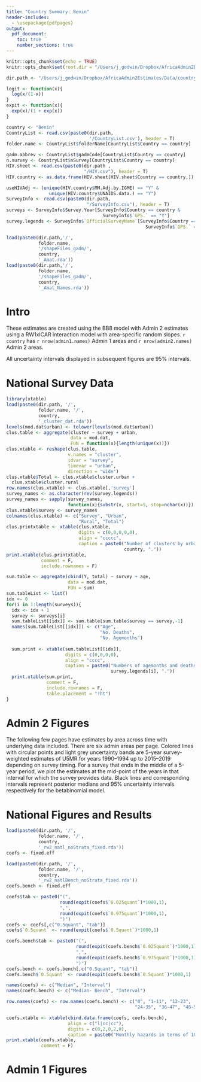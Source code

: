 ```yaml
---
title: "Country Summary: Benin"
header-includes:
  - \usepackage{pdfpages}
output: 
  pdf_document:
    toc: true
    number_sections: true
---
```


```r
knitr::opts_chunk$set(echo = TRUE)
knitr::opts_chunk$set(root.dir = "/Users/j_godwin/Dropbox/AfricaAdmin2Estimates/Data/countryDataFolders")

dir.path <- "/Users/j_godwin/Dropbox/AfricaAdmin2Estimates/Data/countryDataFolders"

logit <- function(x){
  log(x/(1-x))
}
expit <- function(x){
  exp(x)/(1 + exp(x))
}

```

```r
country <- "Benin"
CountryList <- read.csv(paste0(dir.path,
                               '/CountryList.csv'), header = T)
folder.name <- CountryList$folderName[CountryList$Country == country]

gadm.abbrev <- CountryList$gadmCode[CountryList$Country == country]
n.survey <- CountryList$nSurvey[CountryList$Country == country]
HIV.sheet <- read.csv(paste0(dir.path ,
                             "/HIV.csv"), header = T)
HIV.country <- as.data.frame(HIV.sheet[HIV.sheet$Country == country,])

useHIVAdj <- (unique(HIV.country$MM.Adj.by.IGME) == "Y" &
                unique(HIV.country$UNAIDS.data.) == "Y")
SurveyInfo <- read.csv(paste0(dir.path,
                              "/SurveyInfo.csv"), header = T)
surveys <- SurveyInfo$Survey.Year[SurveyInfo$Country == country &
                                    SurveyInfo$`GPS.` == "Y"]
survey.legends <- SurveyInfo$`OfficialSurveyName`[SurveyInfo$Country == country &
                                                    SurveyInfo$`GPS.` == "Y"]

load(paste0(dir.path,'/',
            folder.name,
            '/shapeFiles_gadm/',
            country,
            '_Amat.rda'))
load(paste0(dir.path,'/',
            folder.name,
            '/shapeFiles_gadm/',
            country,
            '_Amat_Names.rda'))

```
# Intro

These estimates are created using the BB8 model with Admin 2 estimates using a RW1xICAR interaction model with area-specific random slopes. \par


`r country` has `r nrow(admin1.names)` Admin 1 areas and `r nrow(admin2.names)` Admin 2 areas.\par


All uncertainty intervals displayed in subsequent figures are 95\% intervals.

\begin{figure}
\centering
\includegraphics[width=3.5in]{/Users/j_godwin/Dropbox/AfricaAdmin2Estimates/Data/countryDataFolders/Benin/Plots/ShapeCheck/Benin_adm2_neighb.pdf}
\includegraphics[width=3.5in]{/Users/j_godwin/Dropbox/AfricaAdmin2Estimates/Data/countryDataFolders/Benin/Plots/ShapeCheck/Benin_Admin2Names.pdf}
\caption{Top: The neighborhood structure of Admin 2 areas. Bottom: The names of Admin 2 areas.}
\end{figure}
\clearpage

\begin{figure}
\centering
\includegraphics[width=5in]{/Users/j_godwin/Dropbox/AfricaAdmin2Estimates/Data/countryDataFolders/Benin/Plots/Betabinomial/map/Benin_rw2main_randomSlopes_rw1xICAR_admin2_NotStrat_2019_median.pdf}
\caption{Median estimates of U5MR (deaths per 1000 children) in 2019.}
\end{figure}
\begin{figure}
\centering
\includegraphics[width=3.5in]{/Users/j_godwin/Dropbox/AfricaAdmin2Estimates/Data/countryDataFolders/Benin/Plots/Betabinomial/measure/Benin_rw2main_randomSlopes_rw1xICAR_admin2_NotStrat_Y2019_K2_measuremap.pdf}
\includegraphics[width=3.5in]{/Users/j_godwin/Dropbox/AfricaAdmin2Estimates/Data/countryDataFolders/Benin/Plots/Betabinomial/measure/Benin_rw2main_randomSlopes_rw1xICAR_admin2_NotStrat_Y2019_K3_measuremap.pdf}
\caption{Expression of uncertainty of U5MR (deaths per 1000 children) based on the average true classification probability (ATCP) in 2019.}
\end{figure}
\clearpage

\begin{figure}
\centering
\includegraphics{/Users/j_godwin/Dropbox/AfricaAdmin2Estimates/Data/countryDataFolders/Benin/Plots/Betabinomial/map/Benin_rw2main_randomSlopes_rw1xICAR_admin2_NotStrat_19902019_median.pdf}
\caption{Median estimates for selected years.}
\end{figure}
\clearpage

\clearpage

\includepdf[pages={-}]{/Users/j_godwin/Dropbox/AfricaAdmin2Estimates/Data/countryDataFolders/Benin/Plots/Betabinomial/Admin2/Benin_rw2main_randomSlopes_rw1xICAR_admin2Bench_spaghetti_allByMedian.pdf}

\begin{figure}
\centering
\includegraphics{/Users/j_godwin/Dropbox/AfricaAdmin2Estimates/Data/countryDataFolders/Benin/Plots/Betabinomial/ridge/Benin_rw2main_randomSlopes_rw1xICAR_admin2_NotStrat_2019_ridgeplot.pdf}
\caption{Posterior distributions of U5MR (deaths per 1000 children) in 2019. Areas are ordered by median estimated U5MR in 2019.}
\end{figure}
\clearpage
\begin{figure}
\centering
\includegraphics[height=10in]{/Users/j_godwin/Dropbox/AfricaAdmin2Estimates/Data/countryDataFolders/Benin/Plots/Betabinomial/map/Benin_rw2main_randomSlopes_rw1xICAR_admin2_NotStrat_median.pdf}
\caption{Posterior medians of U5MR (deaths per 1000 births) by Admin 2 area and year.}
\end{figure}
\clearpage



# National Survey Data
```r
library(xtable)
load(paste0(dir.path, '/',
            folder.name, '/',
            country,
            '_cluster_dat.rda'))
levels(mod.dat$urban) <- tolower(levels(mod.dat$urban))
clus.table <- aggregate(cluster ~ survey + urban,
                        data = mod.dat,
                        FUN = function(x){length(unique(x))})
clus.xtable <- reshape(clus.table,
                       v.names = "cluster",
                       idvar = "survey",
                       timevar = "urban",
                       direction = "wide")
clus.xtable$Total <- clus.xtable$cluster.urban + 
  clus.xtable$cluster.rural
row.names(clus.xtable) <- clus.xtable[,'survey']
survey_names <- as.character(rev(survey.legends))
survey_names <- sapply(survey_names, 
                       function(x){substr(x, start=5, stop=nchar(x))})
clus.xtable$survey <- survey_names
colnames(clus.xtable) <- c("Survey", "Urban",
                           "Rural", "Total")
clus.printxtable <- xtable(clus.xtable, 
                           digits = c(0,0,0,0,0),
                           align = "ccccc",
                           caption = paste0("Number of clusters by urban/rural designation by survey for ",
                                            country, "."))
print.xtable(clus.printxtable, 
             comment = F, 
             include.rownames = F)

sum.table <- aggregate(cbind(Y, total) ~ survey + age,
                       data = mod.dat,
                       FUN = sum)
sum.tableList <- list()
idx <- 0
for(i in 1:length(surveys)){
  idx <- idx + 1
  survey <- surveys[i]
  sum.tableList[[idx]] <- sum.table[sum.table$survey == survey,-1]
  names(sum.tableList[[idx]]) <- c("Age", 
                                   "No. Deaths",
                                   "No. Agemonths")
  
  sum.print <- xtable(sum.tableList[[idx]],
                      digits = c(0,0,0,0),
                      align = "cccc", 
                      caption = paste0("Numbers of agemonths and deaths by age for ",
                                       survey.legends[i], "."))
  print.xtable(sum.print,
               comment = F,
               include.rownames = F,
               table.placement = "!ht")
}
```

\clearpage

# Admin 2 Figures

The following few pages have estimates by area across time with underlying data included. There are six admin areas per page.
<!-- ,they are ordered by increasing median U5MR in the year 2019.  -->
Colored lines with circular points and light grey uncertainty bands are 5-year survey-weighted estimates of U5MR for years 1990--1994 up to 2015--2019 depending on survey timing. For a survey that ends in the middle of a 5-year period, we plot the estimates at the mid-point of the years in that interval for which the survey provides data. Black lines and corresponding intervals represent posterior medians and 95\% uncertainty intervals respectively for the betabinomial model.
<!-- IHME's estimates and corresponding intervals, where we can compare, are in aquamarine. -->

\includepdf[pages=-]{/Users/j_godwin/Dropbox/AfricaAdmin2Estimates/Data/countryDataFolders/Benin/Plots/Betabinomial/Admin2/Benin_rw2main_randomSlopes_rw1xICAR_admin2Bench_noStrata_spaghetti_6per.pdf}





# National Figures and Results
```r
load(paste0(dir.path, '/',
            folder.name, '/',
            country,
            '_rw2_natl_noStrata_fixed.rda'))
coefs <- fixed.eff

load(paste0(dir.path, '/',
            folder.name, '/',
            country,
            '_rw2_natlBench_noStrata_fixed.rda'))
coefs.bench <- fixed.eff

coefs$tab <- paste0("(",
                    round(expit(coefs$`0.025quant`)*1000,1),
                    ",",
                    round(expit(coefs$`0.975quant`)*1000,1),
                    ")")
coefs <- coefs[,c("0.5quant", "tab")]
coefs$`0.5quant` <- round(expit(coefs$`0.5quant`)*1000,1)

coefs.bench$tab <- paste0("(",
                          round(expit(coefs.bench$`0.025quant`)*1000,1),
                          ",",
                          round(expit(coefs.bench$`0.975quant`)*1000,1),
                          ")")
coefs.bench <- coefs.bench[,c("0.5quant", "tab")]
coefs.bench$`0.5quant` <- round(expit(coefs.bench$`0.5quant`)*1000,1)

names(coefs) <- c("Median", "Interval")
names(coefs.bench) <- c("Median- Bench", "Interval")

row.names(coefs) <- row.names(coefs.bench) <- c("0", "1-11", "12-23",
                                                "24-35", "36-47", "48-59")

coefs.xtable <- xtable(cbind.data.frame(coefs, coefs.bench),
                       align = c("l|cc|cc"),
                       digits = c(0,2,0,2,0),
                       caption = paste0("Monthly hazards in terms of 1000 children by age band for national, unstratified model for ", country, "."))
print.xtable(coefs.xtable,
             comment = F)
```


\begin{figure}
\centering
\includegraphics{/Users/j_godwin/Dropbox/AfricaAdmin2Estimates/Data/countryDataFolders/Benin/Plots/Betabinomial/National/Benin_rw2_natlBenchmarks.pdf}
\caption{Benchmark offsets: $
\mbox{BENCH}(t) = \mbox{U5MR}^\star(t)/\mbox{U5MR}(t)$
where $\mbox{U5MR}^\star(t)$ is modeled estimate and  $\mbox{U5MR}(t)
$ is UN-IGME estimate.}
\end{figure}


\begin{figure}
\centering
\includegraphics{/Users/j_godwin/Dropbox/AfricaAdmin2Estimates/Data/countryDataFolders/Benin/Plots/Betabinomial/National/Benin_rw2_natlBench_temporal.pdf}
\caption{Monthly hazards of death in terms of U5MR (number deaths per 1000 children) by agebands.}
\end{figure}
\clearpage

\begin{figure}
\centering
\includegraphics{/Users/j_godwin/Dropbox/AfricaAdmin2Estimates/Data/countryDataFolders/Benin/Plots/Betabinomial/National/Benin_rw2_natlBench_noStrata_spaghetti.pdf}
\caption{Benchmarked U5MR rates per 1000 live births. Top: DHS direct estimates with national trends from IHME GBD, UN-IGME, Smoothed Direct and Betabinomial estimates. Middle: 95\% uncertainty intervals for DHS data. Bottom: IHME GBD, UN-IGME, Smoothed Direct and Betabinomial estimates with for the unstratified model. 95\% uncertainty intervals}
\end{figure}
\clearpage



# Admin 1 Figures

\includepdf[pages=-]{/Users/j_godwin/Dropbox/AfricaAdmin2Estimates/Data/countryDataFolders/Benin/Plots/Betabinomial/Admin1/Benin_rw2main_randomSlopes_rw1xICAR_admin1Bench_noStrata_spaghetti_6per.pdf}

